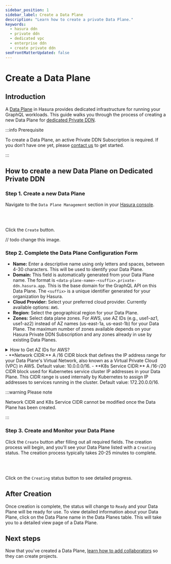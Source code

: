 ```yaml
---
sidebar_position: 1
sidebar_label: Create a Data Plane
description: "Learn how to create a private Data Plane."
keywords:
  - hasura ddn
  - private ddn
  - dedicated vpc
  - enterprise ddn
  - create private ddn
seoFrontMatterUpdated: false
---
```








# Create a Data Plane

## Introduction

A [Data Plane](/docs/3.0/architecture/overview/#data-plane) in Hasura provides dedicated infrastructure for running your GraphQL workloads. This guide walks you through the process of creating a new Data Plane for [dedicated Private DDN](/docs/3.0/architecture/private/dedicated/).

:::info Prerequisite

To create a Data Plane, an active Private DDN Subscription is required. If you don’t have one yet, please [contact us](https://hasura.io/contact-us) to get started.

:::

## How to create a new Data Plane on Dedicated Private DDN

### Step 1. Create a new Data Plane

Navigate to the `Data Plane Management` section in your [Hasura console](https://console.hasura.io).

<Thumbnail src="/img/data-plane/data-plane-management.png" alt="Data Plane Management" width="1000px" />

<br></br>

Click the `Create` button.

// todo change this image.
<Thumbnail src="/img/data-plane/pending-provision-data-planes.png" alt="Data Plane Creation Pending" width="1000px" />

### Step 2. Complete the Data Plane Configuration Form


- **Name:** Enter a descriptive name using only letters and spaces, between 4-30 characters. This will be used to identify your Data Plane.
- **Domain:** This field is automatically generated from your Data Plane name. The format is `<data-plane-name>-<suffix>.private-ddn.hasura.app`. This is the base domain for the GraphQL API on this Data Plane. The `<suffix>` is a unique identifier generated for your organization by Hasura.
- **Cloud Provider:** Select your preferred cloud provider. Currently available options: `AWS`.
- **Region:** Select the geographical region for your Data Plane.
- **Zones:** Select data plane zones. For AWS, use AZ IDs (e.g., use1-az1, use1-az2) instead of AZ names (us-east-1a, us-east-1b) for your Data Plane. The maximum number of zones available depends on your Hasura Private DDN Subscription and any zones already in use by existing Data Planes.

<details>
  <summary>How to Get AZ IDs for AWS?</summary>

  **Availability Zone (AZ) IDs** are unique identifiers for AWS Availability Zones within a region. Using AZ IDs ensures
  consistency across different AWS accounts and optimizes performance by aligning your Data Plane with your database's
  physical location.

  **Why Use AZ IDs Instead of AZ Names?**

  - **Consistency:** AZ IDs are consistent across all AWS accounts, whereas AZ Names can differ.
  - **Performance:** Deploying resources in the same physical AZ reduces latency.
  - **Cost Efficiency:** Avoids cross-zone network costs by ensuring resources are within the same AZ.



  Note: When selecting AZ IDs, ensure they correspond to the AZs where your database resides to maintain low latency
  and avoid cross-zone network costs. It is recommended to choose at least two AZs for higher availability and fault
  tolerance.

  [Read more about AWS AZ IDs on AWS Docs](https://docs.aws.amazon.com/ram/latest/userguide/working-with-az-ids.html)

  **Steps to Obtain AZ IDs**

  You can obtain AZ IDs using either the **AWS CLI** or the **AWS Console**.


  **1. Using AWS CLI:**

  Run the following command, replacing `
  <region>` with your desired region:

    ```bash

    aws ec2 describe-availability-zones \
    --region <region> \
      --output table \
      --query "AvailabilityZones[?State=='available'] | [].{ZoneName: ZoneName, ZoneId: ZoneId}"
      ```
      Example output for us-east-1:

      ```
      -----------------------------
      | DescribeAvailabilityZones |
      +-----------+---------------+
      | ZoneId | ZoneName         |
      +-----------+---------------+
      | use1-az1 | us-east-1a     |
      | use1-az2 | us-east-1b     |
      | use1-az3 | us-east-1c     |
      +-----------+---------------+
      ```


  **2. Using AWS Console:**

    - Log in to the AWS Console.
    - Navigate to the EC2 service.
    - Select your desired region from the top-right corner dropdown.
    - On the EC2 Dashboard page, locate the "Service health" section.
    - Under "Service health", find the "Zones" subsection. This section lists the Availability Zones along with their
    corresponding Zone IDs.

</details>
- **Network CIDR:** A /16 CIDR block that defines the IP address range for your Data Plane's Virtual Network, also known as a Virtual Private Cloud (VPC) in AWS. Default value: 10.0.0.0/16.
- **K8s Service CIDR:** A /16-/20 CIDR block used for Kubernetes service cluster IP addresses in your Data Plane. This CIDR range is used internally by Kubernetes to assign IP addresses to services running in the cluster. Default value: 172.20.0.0/16.

:::warning Please note

Network CIDR and K8s Service CIDR cannot be modified once the Data Plane has been created.

:::

<Thumbnail src="/img/data-plane/vpc-form.png" alt="Data Plane Creation Form" width="800px" />


### Step 3. Create and Monitor your Data Plane

Click the `Create` button after filling out all required fields. The creation process will begin, and you'll see your Data Plane listed with a `Creating` status. The creation process typically takes 20-25 minutes to complete.

<Thumbnail src="/img/data-plane/data-plane-page.png" alt="Data Plane Page" width="1000px" />

<br></br>

Click on the `Creating` status button to see detailed progress.

<Thumbnail src="/img/data-plane/provisioning-status-modal.png" alt="Data Plane Creating Status" width="100px" />

## After Creation

Once creation is complete, the status will change to `Ready` and your Data Plane will be ready for use. To view detailed information about your Data Plane, click on the Data Plane name in the Data Planes table. This will take you to a detailed view page of a Data Plane.

<Thumbnail src="/img/data-plane/data-plane-detail.png" alt="Data Plane Detail" width="1000px" />

## Next steps

Now that you've created a Data Plane,
[learn how to add collaborators](/deployment/private-ddn/data-plane-collaboration.mdx) so they can create projects.
